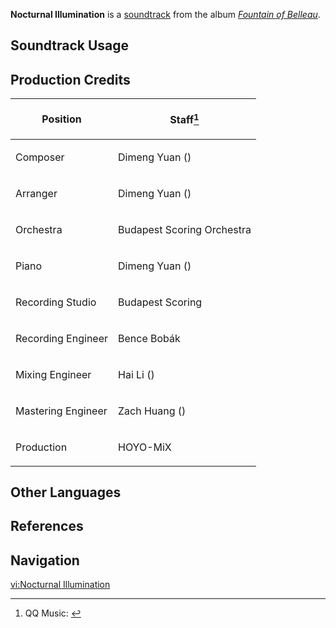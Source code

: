 {{Soundtrack Infobox
|image          = Fountain of Belleau.png
|album          = Fountain of Belleau
|disc           = 2
|number         = 57
|featured       = 
|featured2      = 
|featured3      = 
|featured_disc  = 
|featured_disc2 = 
|featured_disc3 = 
|youtube_id     = cldutghaGKs
|spotify_id     = 35YjNszL3bVxu5sOVnrGWo
|previous       = Les Nuits
|next           = Intricate Ruse
}}
'''Nocturnal Illumination''' is a [[soundtrack]] from the album ''[[Fountain of Belleau]]''.

==Soundtrack Usage==
{{Soundtrack Usage
|quest    = Deluge of Wrathful Waters;;Hunters' Gathering;;Vanquishing Phantoms;;Underground Crime;;The Truth of What Was
|location = Belleau Region//night;;Beryl Region//night;;Court of Fontaine Region//night;;Erinnyes Forest//night;;Morte Region//night
|domain   = 
}}

==Production Credits==
{| class="wikitable"
! Position
! Staff<ref>QQ Music: [https://y.qq.com/n/ryqq/songDetail/000n8ty93uIuWK {{zh|深夕映繁星 Nocturnal Illumination}}]</ref>
|-
! Composer
| Dimeng Yuan ({{zh|苑迪萌}})
|-
! Arranger
| Dimeng Yuan ({{zh|苑迪萌}})
|-
! Orchestra
| Budapest Scoring Orchestra
|-
! Piano
| Dimeng Yuan ({{zh|苑迪萌}})
|-
! Recording Studio
| Budapest Scoring
|-
! Recording Engineer
| Bence Bobák
|-
! Mixing Engineer
| Hai Li ({{zh|李海}})
|-
! Mastering Engineer
| Zach Huang ({{zh|黄巍}})
|-
! Production
| HOYO-MiX
|}
<!--
==Videos==
<gallery>
</gallery>

==Trivia==
-->
==Other Languages==
{{Other Languages
|en      = Nocturnal Illumination
|zhs     = 深夕映繁星
|zhs_rm  = 
|zhs_tl  = 
|ja      = 薄暮に映る星々
|ja_rm   = Hakubo ni Utsuru Hoshiboshi
|ja_tl   = 
}}

==References==
{{Reflist}}

==Navigation==
{{Soundtrack Navbox|Fountain of Belleau}}

[[vi:Nocturnal Illumination]]